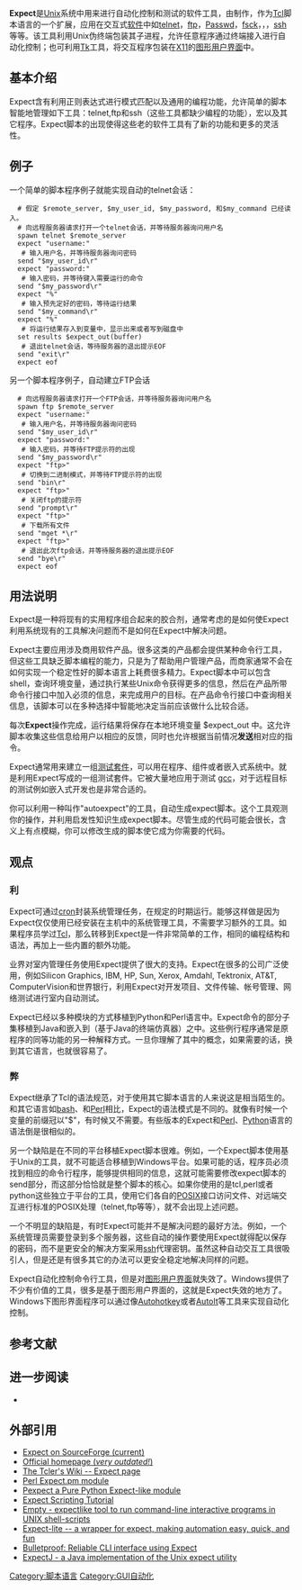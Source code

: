 {{Infobox Software
| name                   = Expect
| author                 = {{link-en|Don Libes|Don Libes}}
| latest release version = 5.45.4
| latest release date    = {{release date and age|2018|02|04|df=yes}}
| programming language   = [[C语言|C]]
| operating_system       = [[POSIX|POSIX]], [[Windows|Windows]]
| license                = [[公有领域|公有领域]]<ref>{{cite web | url=http://expect.nist.gov/FAQ.html#q6 | title=Expect FAQ: Our company policy requires a license to use Expect. Where can we get a license? | deadurl=yes | archiveurl=https://web.archive.org/web/20090121142742/http://expect.nist.gov/FAQ.html#q6 | archivedate=2009-01-21 | accessdate=2008-12-31 }}</ref>
| website                = {{URL|https://core.tcl-lang.org/expect/}}
}}

'''Expect'''是[[Unix|Unix]]系统中用来进行自动化控制和测试的软件工具，由{{link-en|Don Libes|Don Libes}}制作，作为[[Tcl|Tcl]]脚本语言的一个扩展，应用在交互式[[软件|软件]]中如[[telnet|telnet]]，[[文件传输协议|ftp]]，[[Passwd|Passwd]]，[[fsck|fsck]]，{{link-en|rlogin|rlogin}}，{{link-en|tip|tip}}，[[Secure_Shell|ssh]]等等。该工具利用Unix伪终端包装其子进程，允许任意程序通过终端接入进行自动化控制；也可利用[[Tk|Tk]]工具，将交互程序包装在[[X11|X11]]的[[图形用户界面|图形用户界面]]中。

== 基本介绍 ==
Expect含有利用正则表达式进行模式匹配以及通用的编程功能，允许简单的脚本智能地管理如下工具：telnet,ftp和ssh（这些工具都缺少编程的功能），宏以及其它程序。Expect脚本的出现使得这些老的软件工具有了新的功能和更多的灵活性。

== 例子 ==
一个简单的脚本程序例子就能实现自动的telnet会话：

   # 假定 $remote_server, $my_user_id, $my_password, 和$my_command 已经读入。
   # 向远程服务器请求打开一个telnet会话，并等待服务器询问用户名
   spawn telnet $remote_server
   expect "username:"<br />
   # 输入用户名，并等待服务器询问密码
   send "$my_user_id\r"
   expect "password:"<br />
   # 输入密码，并等待键入需要运行的命令
   send "$my_password\r"
   expect "%"<br />
   # 输入预先定好的密码，等待运行结果
   send "$my_command\r"
   expect "%"<br />
   # 将运行结果存入到变量中，显示出来或者写到磁盘中
   set results $expect_out(buffer)<br />
   # 退出telnet会话，等待服务器的退出提示EOF
   send "exit\r"
   expect eof

另一个脚本程序例子，自动建立FTP会话

   # 向远程服务器请求打开一个FTP会话，并等待服务器询问用户名
   spawn ftp $remote_server
   expect "username:"<br />
   # 输入用户名，并等待服务器询问密码
   send "$my_user_id\r"
   expect "password:"<br />
   # 输入密码，并等待FTP提示符的出现
   send "$my_password\r"
   expect "ftp>"<br />
   # 切换到二进制模式，并等待FTP提示符的出现
   send "bin\r"
   expect "ftp>"<br />
   # 关闭ftp的提示符
   send "prompt\r"
   expect "ftp>"<br />
   # 下载所有文件
   send "mget *\r"
   expect "ftp>"<br />
   # 退出此次ftp会话，并等待服务器的退出提示EOF
   send "bye\r"
   expect eof

== 用法说明 ==

Expect是一种将现有的实用程序组合起来的胶合剂，通常考虑的是如何使Expect利用系统现有的工具解决问题而不是如何在Expect中解决问题。

Expect主要应用涉及商用软件产品。很多这类的产品都会提供某种命令行工具，但这些工具缺乏脚本编程的能力，只是为了帮助用户管理产品，而商家通常不会在如何实现一个稳定性好的脚本语言上耗费很多精力。Expect脚本中可以包含shell，查询环境变量，通过执行某些Unix命令获得更多的信息，然后在产品所带命令行接口中加入必须的信息，来完成用户的目标。在产品命令行接口中查询相关信息，该脚本可以在多种选择中智能地决定当前应该做什么比较合适。

每次'''Expect'''操作完成，运行结果将保存在本地环境变量 $expect_out 中。这允许脚本收集这些信息给用户以相应的反馈，同时也允许根据当前情况'''发送'''相对应的指令。

Expect通常用来建立一组[[测试套件|测试套件]]，可以用在程序、组件或者嵌入式系统中。{{link-en|DejaGnu|DejaGnu}}就是利用Expect写成的一组测试套件。它被大量地应用于测试 [[gcc|gcc]]，对于远程目标的测试例如嵌入式开发也是非常合适的。

你可以利用一种叫作"autoexpect"的工具，自动生成expect脚本。这个工具观测你的操作，并利用启发性知识生成expect脚本。尽管生成的代码可能会很长，含义上有点模糊，你可以修改生成的脚本使它成为你需要的代码。

== 观点 ==

=== 利 ===

Expect可通过[[cron|cron]]封装系统管理任务，在规定的时期运行。能够这样做是因为Expect仅仅使用已经安装在主机中的系统管理工具，不需要学习额外的工具。如果程序员学过[[Tcl|Tcl]]，那么转移到Expect是一件非常简单的工作，相同的编程结构和语法，再加上一些内置的额外功能。

业界对室内管理任务使用Expect提供了很大的支持。Expect在很多的公司广泛使用，例如Silicon Graphics, IBM, HP, Sun, Xerox, Amdahl, Tektronix, AT&T, ComputerVision和世界银行，利用Expect对开发项目、文件传输、帐号管理、网络测试进行室内自动测试。

Expect已经以多种模块的方式移植到Python和Perl语言中。Expect命令的部分子集移植到Java和嵌入到{{lang|en|SwichTermJ}}（基于Java的终端仿真器）之中。这些例行程序通常是原程序的同等功能的另一种解释方式。一旦你理解了其中的概念，如果需要的话，换到其它语言，也就很容易了。

=== 弊 ===

Expect继承了Tcl的语法规范，对于使用其它脚本语言的人来说这是相当陌生的。和其它语言如[[bash|bash]]、{{lang|en|csh}}和[[Perl|Perl]]相比，Expect的语法模式是不同的。就像有时候一个变量的前缀冠以"$"，有时候又不需要。有些版本的Expect和[[Perl|Perl]]、[[Python|Python]]语言的语法倒是很相似的。

另一个缺陷是在不同的平台移植Expect脚本很难。例如，一个Expect脚本使用基于Unix的工具，就不可能适合移植到Windows平台。如果可能的话，程序员必须找到相应的命令行程序，能够提供相同的信息，这就可能需要修改expect脚本的send部分，而这部分恰恰就是整个脚本的核心。如果你使用的是tcl,perl或者python这些独立于平台的工具，使用它们各自的[[POSIX|POSIX]]接口访问文件、对远端交互进行标准的POSIX处理（telnet,ftp等等），就不会出现上述问题。

一个不明显的缺陷是，有时Expect可能并不是解决问题的最好方法。例如，一个系统管理员需要登录到多个服务器，这些自动的操作要使用Expect就得配以保存的密码，而不是更安全的解决方案采用[[Secure_Shell|ssh]]代理密钥。虽然这种自动交互工具很吸引人，但是还是有很多其它的办法可以更安全稳定地解决同样的问题。

Expect自动化控制命令行工具，但是对[[图形用户界面|图形用户界面]]就失效了。Windows提供了不少有价值的工具，很多是基于图形用户界面的，这就是Expect失效的地方了。Windows下图形界面程序可以通过像[[AutoHotkey|Autohotkey]]或者[[AutoIt|AutoIt]]等工具来实现自动化控制。

== 参考文献 ==
{{reflist|1}}

== 进一步阅读 ==
{{refbegin|1}}
* {{cite book
 | last = Libes 
 | first = Don 
 | year = 1995
 | title = ''Exploring Expect: A Tcl-Based Tool for Automating Interactive Programs''
 | url = https://archive.org/details/exploringexpectt00libe
 | publisher = O'Reilly & Associates, Inc
 | isbn = 1-56592-090-2
}}
{{refend}}

== 外部引用 ==
*[http://sourceforge.net/projects/expect/ Expect on SourceForge (current)]{{Wayback|url=http://sourceforge.net/projects/expect/ |date=20081223024525 }}
*[https://web.archive.org/web/20081218233128/http://expect.nist.gov/ Official homepage (''very outdated!'')]
*[http://wiki.tcl.tk/201 The Tcler's Wiki -- Expect page]{{Wayback|url=http://wiki.tcl.tk/201 |date=20090123050508 }}
*[http://sourceforge.net/projects/expectperl Perl Expect.pm module]{{Wayback|url=http://sourceforge.net/projects/expectperl |date=20090107084342 }}
*[http://pexpect.sourceforge.net Pexpect a Pure Python Expect-like module]{{Wayback|url=http://pexpect.sourceforge.net/ |date=20140820062632 }}
*[https://web.archive.org/web/20081218130427/http://www.gnulamp.com/expect.html Expect Scripting Tutorial]
*[http://empty.sourceforge.net Empty - expectlike tool to run command-line interactive programs in UNIX shell-scripts]{{Wayback|url=http://empty.sourceforge.net/ |date=20200409020937 }}
*[http://expect-lite.sourceforge.net/ Expect-lite -- a wrapper for expect, making automation easy, quick, and fun]{{Wayback|url=http://expect-lite.sourceforge.net/ |date=20090104060903 }}
*[https://web.archive.org/web/20180408033212/http://www.cotse.com/dlf/man/expect/bulletproof1.htm Bulletproof: Reliable CLI interface using Expect]
*[http://expectj.sourceforge.net/ ExpectJ - a Java implementation of the Unix expect utility]{{Wayback|url=http://expectj.sourceforge.net/ |date=20090104063248 }}

[[Category:脚本语言|Category:脚本语言]]
[[Category:GUI自动化|Category:GUI自动化]]